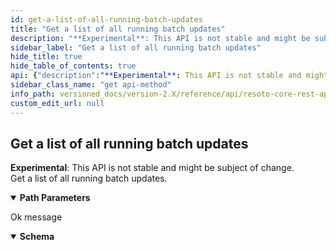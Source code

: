 ```yaml
---
id: get-a-list-of-all-running-batch-updates
title: "Get a list of all running batch updates"
description: "**Experimental**: This API is not stable and might be subject of change.<br/>"
sidebar_label: "Get a list of all running batch updates"
hide_title: true
hide_table_of_contents: true
api: {"description":"**Experimental**: This API is not stable and might be subject of change.<br/>\nGet a list of all running batch updates.\n","tags":["graph_management"],"parameters":[{"name":"graph_id","in":"path","description":"The identifier of the graph","example":"resoto","required":true,"schema":{"type":"string"}}],"responses":{"200":{"description":"Ok message","content":{"application/json":{"schema":{"type":"object","properties":{"id":{"type":"string","description":"the id of the change."},"created":{"type":"string","description":"datetime in utc, when the batch update has been created"},"affected_nodes":{"type":"array","items":{"type":"string"},"description":"The root nodes of the subgraphs that will be changed during the update"}},"example":[{"id":"XYQaijCNJUVc","created":"2021-06-29T13:53:39.329Z","affected_nodes":["sub_graph_root_1","sub_graph_root_2"]}]}}}}},"method":"get","path":"/graph/{graph_id}/batch","servers":[{"url":"https://{host}:{port}","variables":{"host":{"default":"localhost"},"port":{"default":"8900"}}}],"info":{"title":"Resoto Core REST API","version":"V1"},"postman":{"name":"Get a list of all running batch updates","description":{"content":"**Experimental**: This API is not stable and might be subject of change.<br/>\nGet a list of all running batch updates.\n","type":"text/plain"},"url":{"path":["graph",":graph_id","batch"],"host":["{{baseUrl}}"],"query":[],"variable":[{"disabled":false,"description":{"content":"(Required) The identifier of the graph","type":"text/plain"},"type":"any","value":"","key":"graph_id"}]},"header":[{"key":"Accept","value":"application/json"}],"method":"GET"}}
sidebar_class_name: "get api-method"
info_path: versioned_docs/version-2.X/reference/api/resoto-core-rest-api
custom_edit_url: null
---
```



## Get a list of all running batch updates

**Experimental**: This API is not stable and might be subject of change.<br/> Get a list of all running batch updates.

<details style={{"marginBottom":"1rem"}} data-collapsed={false} open={true}><summary style={{}}><strong>Path Parameters</strong></summary><div><ul><ParamsItem className={"paramsItem"} param={{"name":"graph_id","in":"path","description":"The identifier of the graph","example":"resoto","required":true,"schema":{"type":"string"}}}></ParamsItem></ul></div></details><div><ApiTabs><TabItem label={"200"} value={"200"}><div>

Ok message

</div><div><MimeTabs schemaType={"response"}><TabItem label={"application/json"} value={"application/json"}><SchemaTabs><TabItem label={"Schema"} value={"Schema"}><details style={{}} data-collapsed={false} open={true}><summary style={{"textAlign":"left"}}><strong>Schema</strong></summary><div style={{"textAlign":"left","marginLeft":"1rem"}}></div><ul style={{"marginLeft":"1rem"}}><SchemaItem collapsible={false} name={"id"} required={false} deprecated={undefined} schemaDescription={"the id of the change."} schemaName={"string"} qualifierMessage={undefined} defaultValue={undefined}></SchemaItem><SchemaItem collapsible={false} name={"created"} required={false} deprecated={undefined} schemaDescription={"datetime in utc, when the batch update has been created"} schemaName={"string"} qualifierMessage={undefined} defaultValue={undefined}></SchemaItem><SchemaItem collapsible={false} name={"affected_nodes"} required={false} deprecated={undefined} schemaDescription={"The root nodes of the subgraphs that will be changed during the update"} schemaName={"string[]"} qualifierMessage={undefined} defaultValue={undefined}></SchemaItem></ul></details></TabItem><TabItem label={"Example (from schema)"} value={"Example (from schema)"}><ResponseSamples responseExample={"[\n  {\n    \"id\": \"XYQaijCNJUVc\",\n    \"created\": \"2021-06-29T13:53:39.329Z\",\n    \"affected_nodes\": [\n      \"sub_graph_root_1\",\n      \"sub_graph_root_2\"\n    ]\n  }\n]"} language={"json"}></ResponseSamples></TabItem></SchemaTabs></TabItem></MimeTabs></div></TabItem></ApiTabs></div>
